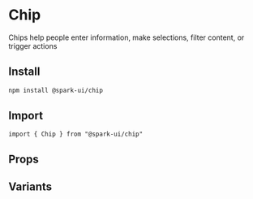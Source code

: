 


<Meta of={stories} />

# Chip

Chips help people enter information, make selections, filter content, or trigger actions

## Install

```sh
npm install @spark-ui/chip
```

## Import

```tsx
import { Chip } from "@spark-ui/chip"
```

## Props

<ArgTypes of={Chip} />

## Variants
<Canvas of={stories.Default} />
